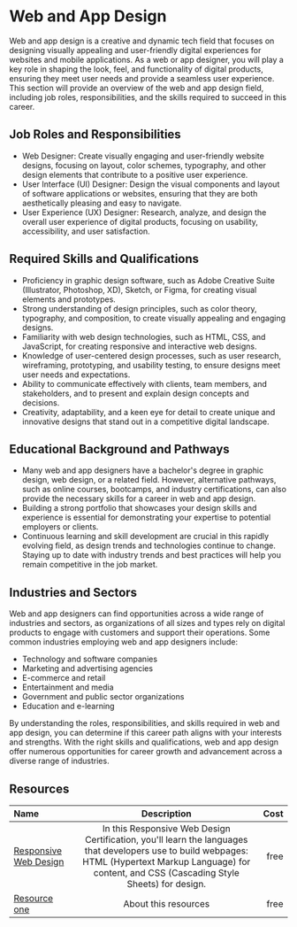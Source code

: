 # Web and App Design

Web and app design is a creative and dynamic tech field that focuses on designing visually appealing and user-friendly
digital experiences for websites and mobile applications. As a web or app designer, you will play a key role in shaping
the look, feel, and functionality of digital products, ensuring they meet user needs and provide a seamless user experience.
This section will provide an overview of the web and app design field, including job roles, responsibilities, and the skills
required to succeed in this career.

## Job Roles and Responsibilities

- Web Designer: Create visually engaging and user-friendly website designs, focusing on layout, color schemes, typography,
  and other design elements that contribute to a positive user experience.
- User Interface (UI) Designer: Design the visual components and layout of software applications or websites, ensuring that
  they are both aesthetically pleasing and easy to navigate.
- User Experience (UX) Designer: Research, analyze, and design the overall user experience of digital products, focusing
  on usability, accessibility, and user satisfaction.

## Required Skills and Qualifications

- Proficiency in graphic design software, such as Adobe Creative Suite (Illustrator, Photoshop, XD), Sketch, or Figma,
  for creating visual elements and prototypes.
- Strong understanding of design principles, such as color theory, typography, and composition, to create visually
  appealing and engaging designs.
- Familiarity with web design technologies, such as HTML, CSS, and JavaScript, for creating responsive and interactive
  web designs.
- Knowledge of user-centered design processes, such as user research, wireframing, prototyping, and usability testing,
  to ensure designs meet user needs and expectations.
- Ability to communicate effectively with clients, team members, and stakeholders, and to present and explain design
  concepts and decisions.
- Creativity, adaptability, and a keen eye for detail to create unique and innovative designs that stand out in a
  competitive digital landscape.

## Educational Background and Pathways

- Many web and app designers have a bachelor's degree in graphic design, web design, or a related field. However,
  alternative pathways, such as online courses, bootcamps, and industry certifications, can also provide the necessary
  skills for a career in web and app design.
- Building a strong portfolio that showcases your design skills and experience is essential for demonstrating your
  expertise to potential employers or clients.
- Continuous learning and skill development are crucial in this rapidly evolving field, as design trends and technologies
  continue to change. Staying up to date with industry trends and best practices will help you remain competitive in the
  job market.

## Industries and Sectors

Web and app designers can find opportunities across a wide range of industries and sectors, as organizations of all sizes
and types rely on digital products to engage with customers and support their operations. Some common industries employing
web and app designers include:

- Technology and software companies
- Marketing and advertising agencies
- E-commerce and retail
- Entertainment and media
- Government and public sector organizations
- Education and e-learning

By understanding the roles, responsibilities, and skills required in web and app design, you can determine if this career
path aligns with your interests and strengths. With the right skills and qualifications, web and app design offer numerous
opportunities for career growth and advancement across a diverse range of industries.

## Resources

| Name                                                                                    |                                                                                                Description                                                                                                | Cost |
| :-------------------------------------------------------------------------------------- | :-------------------------------------------------------------------------------------------------------------------------------------------------------------------------------------------------------: | ---: |
| [Responsive Web Design](https://www.freecodecamp.org/learn/2022/responsive-web-design/) | In this Responsive Web Design Certification, you'll learn the languages that developers use to build webpages: HTML (Hypertext Markup Language) for content, and CSS (Cascading Style Sheets) for design. | free |
| [Resource one](https://example.com/)                                                    |                                                                                           About this resources                                                                                            | free |
